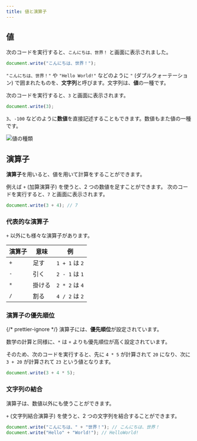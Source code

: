 ```yaml
---
title: 値と演算子
---
```


## 値

次のコードを実行すると、`こんにちは、世界！` と画面に表示されました。

```javascript
document.write("こんにちは、世界！");
```

`"こんにちは、世界！"` や `"Hello World!"` などのように `"` (ダブルクォーテーション) で囲まれたものを、**文字列**と呼びます。<Term>文字列</Term>は、**値**の一種です。

次のコードを実行すると、`3` と画面に表示されます。

```javascript
document.write(3);
```

`3`、`-100` などのように**数値**を直接記述することもできます。<Term>数値</Term>もまた<Term>値</Term>の一種です。

![値の種類](./value-types.drawio.svg)

## 演算子

**演算子**を用いると、<Term>値</Term>を用いて計算をすることができます。

例えば `+` (加算演算子) を使うと、2 つの<Term>数値</Term>を足すことができます。
次のコードを実行すると、`7` と画面に表示されます。

```javascript
document.write(3 + 4); // 7
```

### 代表的な演算子

`+` 以外にも様々な<Term>演算子</Term>があります。

| 演算子 | 意味   | 例             |
| ------ | ------ | -------------- |
| `+`    | 足す   | `1 + 1` は `2` |
| `-`    | 引く   | `2 - 1` は `1` |
| `*`    | 掛ける | `2 * 2` は `4` |
| `/`    | 割る   | `4 / 2` は `2` |

### 演算子の優先順位

{/* prettier-ignore */}
<Term>演算子</Term>には、**優先順位**が設定されています。

数学の計算と同様に、`*` は `+` よりも<Term type="javascriptOperatorPriority">優先順位</Term>が高く設定されています。

そのため、次のコードを実行すると、先に `4 * 5` が計算されて `20` になり、次に `3 + 20` が計算されて `23` という<Term>値</Term>となります。

```javascript
document.write(3 + 4 * 5);
```

### 文字列の結合

<Term>演算子</Term>は、<Term>数値</Term>以外にも使うことができます。

`+` (文字列結合演算子) を使うと、2 つの<Term>文字列</Term>を結合することができます。

```javascript
document.write("こんにちは、" + "世界！"); // こんにちは、世界！
document.write("Hello" + "World!"); // HelloWorld!
```
